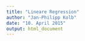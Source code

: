 ```yaml
---
title: "Lineare Regression"
author: "Jan-Philipp Kolb"
date: "10. April 2015"
output: html_document
---
```

